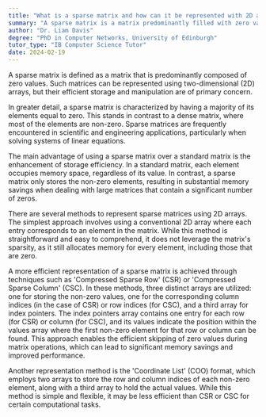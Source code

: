 ```yaml
---
title: "What is a sparse matrix and how can it be represented with 2D arrays?"
summary: "A sparse matrix is a matrix predominantly filled with zero values, which can be represented using 2D arrays."
author: "Dr. Liam Davis"
degree: "PhD in Computer Networks, University of Edinburgh"
tutor_type: "IB Computer Science Tutor"
date: 2024-02-19
---
```


A sparse matrix is defined as a matrix that is predominantly composed of zero values. Such matrices can be represented using two-dimensional (2D) arrays, but their efficient storage and manipulation are of primary concern.

In greater detail, a sparse matrix is characterized by having a majority of its elements equal to zero. This stands in contrast to a dense matrix, where most of the elements are non-zero. Sparse matrices are frequently encountered in scientific and engineering applications, particularly when solving systems of linear equations.

The main advantage of using a sparse matrix over a standard matrix is the enhancement of storage efficiency. In a standard matrix, each element occupies memory space, regardless of its value. In contrast, a sparse matrix only stores the non-zero elements, resulting in substantial memory savings when dealing with large matrices that contain a significant number of zeros.

There are several methods to represent sparse matrices using 2D arrays. The simplest approach involves using a conventional 2D array where each entry corresponds to an element in the matrix. While this method is straightforward and easy to comprehend, it does not leverage the matrix's sparsity, as it still allocates memory for every element, including those that are zero.

A more efficient representation of a sparse matrix is achieved through techniques such as 'Compressed Sparse Row' (CSR) or 'Compressed Sparse Column' (CSC). In these methods, three distinct arrays are utilized: one for storing the non-zero values, one for the corresponding column indices (in the case of CSR) or row indices (for CSC), and a third array for index pointers. The index pointers array contains one entry for each row (for CSR) or column (for CSC), and its values indicate the position within the values array where the first non-zero element for that row or column can be found. This approach enables the efficient skipping of zero values during matrix operations, which can lead to significant memory savings and improved performance.

Another representation method is the 'Coordinate List' (COO) format, which employs two arrays to store the row and column indices of each non-zero element, along with a third array to hold the actual values. While this method is simple and flexible, it may be less efficient than CSR or CSC for certain computational tasks.
    